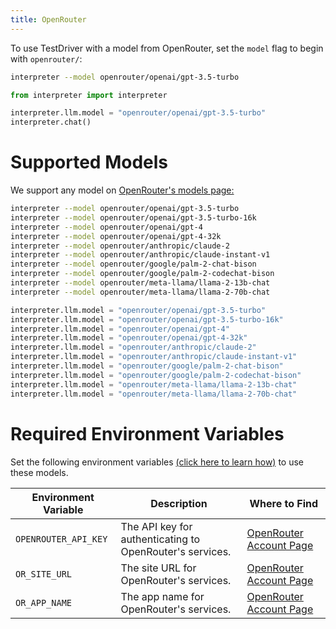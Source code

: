 ```yaml
---
title: OpenRouter
---
```


To use TestDriver with a model from OpenRouter, set the `model` flag to begin with `openrouter/`:

<CodeGroup>

```bash Terminal
interpreter --model openrouter/openai/gpt-3.5-turbo
```

```python Python
from interpreter import interpreter

interpreter.llm.model = "openrouter/openai/gpt-3.5-turbo"
interpreter.chat()
```

</CodeGroup>

# Supported Models

We support any model on [OpenRouter's models page:](https://openrouter.ai/models)

<CodeGroup>

```bash Terminal
interpreter --model openrouter/openai/gpt-3.5-turbo
interpreter --model openrouter/openai/gpt-3.5-turbo-16k
interpreter --model openrouter/openai/gpt-4
interpreter --model openrouter/openai/gpt-4-32k
interpreter --model openrouter/anthropic/claude-2
interpreter --model openrouter/anthropic/claude-instant-v1
interpreter --model openrouter/google/palm-2-chat-bison
interpreter --model openrouter/google/palm-2-codechat-bison
interpreter --model openrouter/meta-llama/llama-2-13b-chat
interpreter --model openrouter/meta-llama/llama-2-70b-chat
```

```python Python
interpreter.llm.model = "openrouter/openai/gpt-3.5-turbo"
interpreter.llm.model = "openrouter/openai/gpt-3.5-turbo-16k"
interpreter.llm.model = "openrouter/openai/gpt-4"
interpreter.llm.model = "openrouter/openai/gpt-4-32k"
interpreter.llm.model = "openrouter/anthropic/claude-2"
interpreter.llm.model = "openrouter/anthropic/claude-instant-v1"
interpreter.llm.model = "openrouter/google/palm-2-chat-bison"
interpreter.llm.model = "openrouter/google/palm-2-codechat-bison"
interpreter.llm.model = "openrouter/meta-llama/llama-2-13b-chat"
interpreter.llm.model = "openrouter/meta-llama/llama-2-70b-chat"
```

</CodeGroup>

# Required Environment Variables

Set the following environment variables [(click here to learn how)](https://chat.openai.com/share/1062cdd8-62a1-4aa8-8ec9-eca45645971a) to use these models.

| Environment Variable  | Description  | Where to Find  |
| --------------------- | ------------ | -------------- |
| `OPENROUTER_API_KEY`       | The API key for authenticating to OpenRouter's services. | [OpenRouter Account Page](https://openrouter.ai/keys) |
| `OR_SITE_URL`      | The site URL for OpenRouter's services. | [OpenRouter Account Page](https://openrouter.ai/keys) |
| `OR_APP_NAME`   | The app name for OpenRouter's services. | [OpenRouter Account Page](https://openrouter.ai/keys) |
